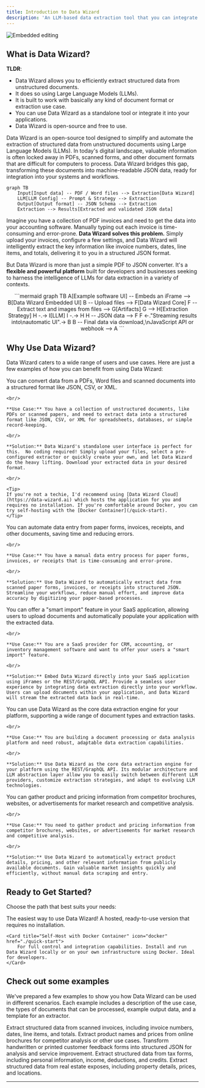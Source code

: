 ```yaml
---
title: Introduction to Data Wizard
description: 'An LLM-based data extraction tool that you can integrate directly into your application workflows and forms'
---
```


<img
  className="rounded-lg border"
  src="/images/header.jpeg"
  alt="Embedded editing"
/>

## What is Data Wizard?

**TLDR**:

- Data Wizard allows you to efficiently extract structured data from unstructured documents.
- It does so using Large Language Models (LLMs).
- It is built to work with basically any kind of document format or extraction use case.
- You can use Data Wizard as a standalone tool or integrate it into your applications.
- Data Wizard is open-source and free to use.


Data Wizard is an open-source tool designed to simplify and automate the extraction of structured data from unstructured documents using Large Language Models (LLMs). In today's digital landscape, valuable information is often locked away in PDFs, scanned forms, and other document formats that are difficult for computers to process. Data Wizard bridges this gap, transforming these documents into machine-readable JSON data, ready for integration into your systems and workflows.

<p align="center">

```mermaid
graph TB
    Input[Input data] -- PDF / Word files --> Extraction[Data Wizard]
    LLM[LLM Config] -- Prompt & Strategy --> Extraction
    Output[Output format] -- JSON Schema --> Extraction
    Extraction --> Results[Extracted and validated JSON data]
```

</p>


Imagine you have a collection of PDF invoices and need to get the data into your accounting software. Manually typing out each invoice is time-consuming and error-prone. **Data Wizard solves this problem.**  Simply upload your invoices, configure a few settings, and Data Wizard will intelligently extract the key information like invoice numbers, dates, line items, and totals, delivering it to you in a structured JSON format.

But Data Wizard is more than just a simple PDF to JSON converter. It's a **flexible and powerful platform** built for developers and businesses seeking to harness the intelligence of LLMs for data extraction in a variety of contexts.

<Accordion title="How integration into your application works">

<p align="center">
```mermaid
graph TB
    A[Example software UI] -- Embeds an iFrame --> B[Data Wizard Embedded UI]
    B -- Upload files --> F[Data Wizard Core]
    F -- Extract text and images from files --> G[Artifacts]
    G --> H[Extraction Strategy]
    H -.-> I[LLM]
    I -.-> H
    H -- JSON data --> F
    F <-."Streaming results into\nautomatic UI".-> B
    B -- Final data via download,\nJavaScript API or webhook --> A
```
</p>
    
</Accordion>





## Why Use Data Wizard?

Data Wizard caters to a wide range of users and use cases. Here are just a few examples of how you can benefit from using Data Wizard:

<Card title="Convert PDFs to JSON" icon="file-pdf" iconSize={200}>
    You can convert data from a PDFs, Word files and scanned documents into a structured format like JSON, CSV, or XML.

    <br/>

    **Use Case:** You have a collection of unstructured documents, like PDFs or scanned papers, and need to extract data into a structured format like JSON, CSV, or XML for spreadsheets, databases, or simple record-keeping.

    <br/>

    **Solution:** Data Wizard's standalone user interface is perfect for this.  No coding required! Simply upload your files, select a pre-configured extractor or quickly create your own, and let Data Wizard do the heavy lifting. Download your extracted data in your desired format.

    <br/>

    <Tip>
    If you're not a techie, I'd recommend using [Data Wizard Cloud](https://data-wizard.ai) which hosts the application for you and requires no installation. If you're comfortable around Docker, you can try self-hosting with the [Docker Container](/quick-start).
    </Tip>
</Card>

<Card title="A company that wants to automate data entry" icon="robot" iconSize={200}>
    You can automate data entry from paper forms, invoices, receipts, and other documents, saving time and reducing errors.

    <br/>

    **Use Case:** You have a manual data entry process for paper forms, invoices, or receipts that is time-consuming and error-prone.

    <br/>

    **Solution:** Use Data Wizard to automatically extract data from scanned paper forms, invoices, or receipts into structured JSON. Streamline your workflows, reduce manual effort, and improve data accuracy by digitizing your paper-based processes.
</Card>

<Card title="SaaS company that wants to add smart import feature" icon="upload" iconSize={200}>
    You can offer a "smart import" feature in your SaaS application, allowing users to upload documents and automatically populate your application with the extracted data.

    <br/>

    **Use Case:** You are a SaaS provider for CRM, accounting, or inventory management software and want to offer your users a "smart import" feature.

    <br/>

    **Solution:** Embed Data Wizard directly into your SaaS application using iFrames or the REST/GraphQL API. Provide a seamless user experience by integrating data extraction directly into your workflow. Users can upload documents within your application, and Data Wizard will stream the extracted data back in real-time.
</Card>

<Card title="AI-powered data extraction as a core feature for SaaS" icon="gear" iconSize={200}>
    You can use Data Wizard as the core data extraction engine for your platform, supporting a wide range of document types and extraction tasks.

    <br/>

    **Use Case:** You are building a document processing or data analysis platform and need robust, adaptable data extraction capabilities.

    <br/>

    **Solution:** Use Data Wizard as the core data extraction engine for your platform using the REST/GraphQL API. Its modular architecture and LLM abstraction layer allow you to easily switch between different LLM providers, customize extraction strategies, and adapt to evolving LLM technologies.
</Card>

<Card title="Performing some competitor analysis & market research" icon="chart-line" iconSize={200}>
    You can gather product and pricing information from competitor brochures, websites, or advertisements for market research and competitive analysis.

    <br/>

    **Use Case:** You need to gather product and pricing information from competitor brochures, websites, or advertisements for market research and competitive analysis.

    <br/>

    **Solution:** Use Data Wizard to automatically extract product details, pricing, and other relevant information from publicly available documents. Gain valuable market insights quickly and efficiently, without manual data scraping and entry.
</Card>

## Ready to Get Started?

Choose the path that best suits your needs:

<CardGroup cols={2}>
    <Card title="Try it now with Data Wizard Cloud" icon="cloud" href="./cloud">
        The easiest way to use Data Wizard! A hosted, ready-to-use version that requires no installation.
    </Card>

    <Card title="Self-Host with Docker Container" icon="docker" href="./quick-start">
        For full control and integration capabilities. Install and run Data Wizard locally or on your own infrastructure using Docker. Ideal for developers.
    </Card>
</CardGroup>


## Check out some examples

We've prepared a few examples to show you how Data Wizard can be used in different scenarios. Each example includes a description of the use case, the types of documents that can be processed, example output data, and a template for an extractor.

<CardGroup cols={1}>
    <Card title="Invoice Data from Scans" icon="file-invoice" href="./examples/paper-invoice-to-structured-data" horizontal>
        Extract structured data from scanned invoices, including invoice numbers, dates, line items, and totals.
    </Card>
    <Card title="Products from Brochures" icon="newspaper" href="./examples/products-from-brochures" horizontal>
        Extract product names and prices from online brochures for competitor analysis or other use cases.
    </Card>
    <Card title="Customer Feedback to JSON" icon="clipboard-user" href="./examples/customer-feedback-to-data" horizontal>
        Transform handwritten or printed customer feedback forms into structured JSON for analysis and service improvement.
    </Card>
    <Card title="Tax Forms to JSON" icon="file" href="./examples/data-from-paper-tax-forms" horizontal>
        Extract structured data from tax forms, including personal information, income, deductions, and credits.
    </Card>
    <Card title="Real Estate from Exposes" icon="building" href="./examples/real-estate-from-exposes" horizontal>
        Extract structured data from real estate exposes, including property details, prices, and locations.
    </Card>
</CardGroup>

---


<More />